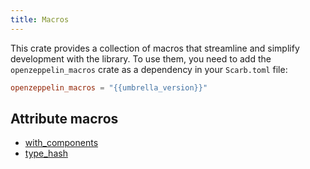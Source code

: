 ```yaml
---
title: Macros
---
```


This crate provides a collection of macros that streamline and simplify development with the library.
To use them, you need to add the `openzeppelin_macros` crate as a dependency in your `Scarb.toml` file:

```toml
openzeppelin_macros = "{{umbrella_version}}"
```

## Attribute macros

* [with_components](macros/with_components)
* [type_hash](macros/type_hash)

